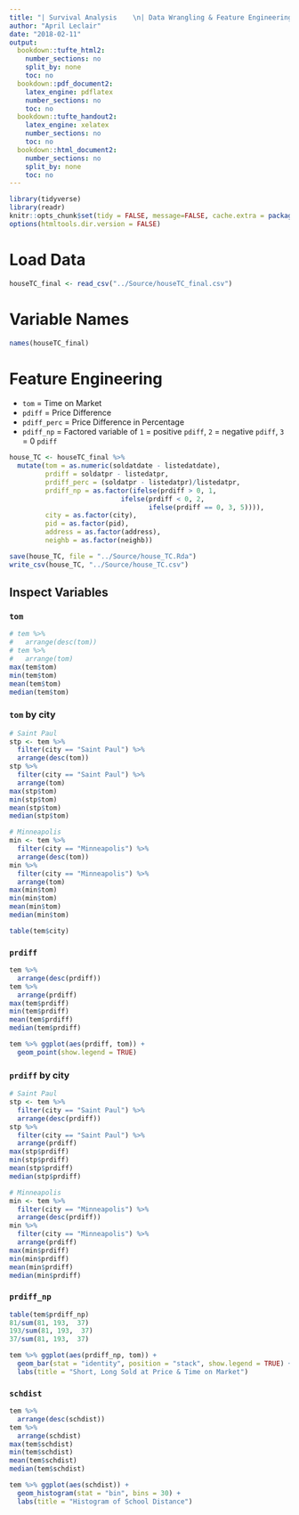 ```yaml
---
title: "| Survival Analysis    \n| Data Wrangling & Feature Engineering\n"
author: "April Leclair"
date: "2018-02-11"
output:
  bookdown::tufte_html2:
    number_sections: no
    split_by: none
    toc: no
  bookdown::pdf_document2:
    latex_engine: pdflatex
    number_sections: no
    toc: no
  bookdown::tufte_handout2:
    latex_engine: xelatex
    number_sections: no
    toc: no
  bookdown::html_document2:
    number_sections: no
    split_by: none
    toc: no
---
```

 
```r
library(tidyverse)
library(readr)
knitr::opts_chunk$set(tidy = FALSE, message=FALSE, cache.extra = packageVersion('tufte'))
options(htmltools.dir.version = FALSE)
```

# Load Data 
```r
houseTC_final <- read_csv("../Source/houseTC_final.csv")
```

# Variable Names
```r
names(houseTC_final)
```

# Feature Engineering

* `tom` = Time on Market
* `pdiff` = Price Difference
* `pdiff_perc` = Price Difference in Percentage 
* `pdiff_np` = Factored variable of `1` = positive `pdiff`, `2` = negative `pdiff`, `3` = 0 `pdiff`

```r
house_TC <- houseTC_final %>%
  mutate(tom = as.numeric(soldatdate - listedatdate),
         prdiff = soldatpr - listedatpr,
         prdiff_perc = (soldatpr - listedatpr)/listedatpr,
         prdiff_np = as.factor(ifelse(prdiff > 0, 1, 
                            ifelse(prdiff < 0, 2,
                                   ifelse(prdiff == 0, 3, 5)))),
         city = as.factor(city),
         pid = as.factor(pid),
         address = as.factor(address),
         neighb = as.factor(neighb))

save(house_TC, file = "../Source/house_TC.Rda")
write_csv(house_TC, "../Source/house_TC.csv")
```


## Inspect Variables

### `tom`
```r
# tem %>%
#   arrange(desc(tom))
# tem %>%
#   arrange(tom)
max(tem$tom)
min(tem$tom)
mean(tem$tom)
median(tem$tom)
```

### `tom` by city
```r
# Saint Paul
stp <- tem %>%
  filter(city == "Saint Paul") %>%
  arrange(desc(tom))
stp %>%
  filter(city == "Saint Paul") %>%
  arrange(tom)
max(stp$tom)
min(stp$tom)
mean(stp$tom)
median(stp$tom)

# Minneapolis
min <- tem %>%
  filter(city == "Minneapolis") %>%
  arrange(desc(tom))
min %>%
  filter(city == "Minneapolis") %>%
  arrange(tom)
max(min$tom)
min(min$tom)
mean(min$tom)
median(min$tom)

table(tem$city)
```


### `prdiff`
```r
tem %>%
  arrange(desc(prdiff))
tem %>%
  arrange(prdiff)
max(tem$prdiff)
min(tem$prdiff)
mean(tem$prdiff)
median(tem$prdiff)
```

```r
tem %>% ggplot(aes(prdiff, tom)) +
  geom_point(show.legend = TRUE)
```

### `prdiff` by city
```r
# Saint Paul
stp <- tem %>%
  filter(city == "Saint Paul") %>%
  arrange(desc(prdiff))
stp %>%
  filter(city == "Saint Paul") %>%
  arrange(prdiff)
max(stp$prdiff)
min(stp$prdiff)
mean(stp$prdiff)
median(stp$prdiff)

# Minneapolis
min <- tem %>%
  filter(city == "Minneapolis") %>%
  arrange(desc(prdiff))
min %>%
  filter(city == "Minneapolis") %>%
  arrange(prdiff)
max(min$prdiff)
min(min$prdiff)
mean(min$prdiff)
median(min$prdiff)

```

### `prdiff_np`
```r
table(tem$prdiff_np)
81/sum(81, 193,  37)
193/sum(81, 193,  37)
37/sum(81, 193,  37)
```

```r
tem %>% ggplot(aes(prdiff_np, tom)) + 
  geom_bar(stat = "identity", position = "stack", show.legend = TRUE) +
  labs(title = "Short, Long Sold at Price & Time on Market")
```


### `schdist`
```r
tem %>%
  arrange(desc(schdist))
tem %>%
  arrange(schdist)
max(tem$schdist)
min(tem$schdist)
mean(tem$schdist)
median(tem$schdist)

tem %>% ggplot(aes(schdist)) +
  geom_histogram(stat = "bin", bins = 30) +
  labs(title = "Histogram of School Distance")
```
